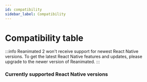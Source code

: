 ```yaml
---
id: compatibility
sidebar_label: Compatibility
---
```


# Compatibility table

:::info
Reanimated 2 won't receive support for newest React Native versions. To get the latest React Native features and updates, please upgrade to the newer version of Reanimated.
:::

### Currently supported React Native versions

<ReanimatedCompatibility architecture="paper" />
